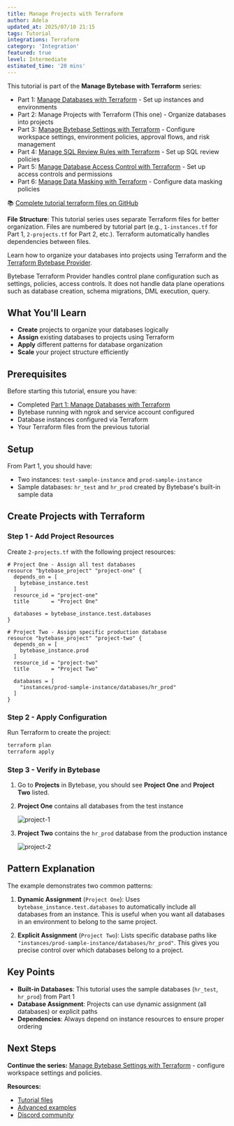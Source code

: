 ```yaml
---
title: Manage Projects with Terraform
author: Adela
updated_at: 2025/07/10 21:15
tags: Tutorial
integrations: Terraform
category: 'Integration'
featured: true
level: Intermediate
estimated_time: '20 mins'
---
```


This tutorial is part of the **Manage Bytebase with Terraform** series:

- Part 1: [Manage Databases with Terraform](/tutorials/manage-databases-in-bytebase-with-terraform) - Set up instances and environments
- Part 2: Manage Projects with Terraform (This one) - Organize databases into projects
- Part 3: [Manage Bytebase Settings with Terraform](/tutorials/manage-bytebase-settings-with-terraform) - Configure workspace settings, environment policies, approval flows, and risk management
- Part 4: [Manage SQL Review Rules with Terraform](/tutorials/manage-sql-review-rules-with-terraform) - Set up SQL review policies
- Part 5: [Manage Database Access Control with Terraform](/tutorials/manage-database-access-control-with-terraform) - Set up access controls and permissions
- Part 6: [Manage Data Masking with Terraform](/tutorials/manage-data-masking-with-terraform) - Configure data masking policies

📚 [Complete tutorial terraform files on GitHub](https://github.com/bytebase/terraform-provider-bytebase/tree/main/tutorials)

**File Structure**: This tutorial series uses separate Terraform files for better organization. Files are numbered by tutorial part (e.g., `1-instances.tf` for Part 1, `2-projects.tf` for Part 2, etc.). Terraform automatically handles dependencies between files.

Learn how to organize your databases into projects using Terraform and the [Terraform Bytebase Provider](https://registry.terraform.io/providers/bytebase/bytebase/latest/docs).

<Note>

Bytebase Terraform Provider handles control plane configuration such as settings, policies, access controls. It does not
handle data plane operations such as database creation, schema migrations, DML execution, query.

</Note>

## What You'll Learn

- **Create** projects to organize your databases logically
- **Assign** existing databases to projects using Terraform
- **Apply** different patterns for database organization
- **Scale** your project structure efficiently

## Prerequisites

Before starting this tutorial, ensure you have:

- Completed [Part 1: Manage Databases with Terraform](/tutorials/manage-databases-in-bytebase-with-terraform)
- Bytebase running with ngrok and service account configured
- Database instances configured via Terraform
- Your Terraform files from the previous tutorial

## Setup

From Part 1, you should have:

- Two instances: `test-sample-instance` and `prod-sample-instance`
- Sample databases: `hr_test` and `hr_prod` created by Bytebase's built-in sample data

## Create Projects with Terraform

### Step 1 - Add Project Resources

Create `2-projects.tf` with the following project resources:

```hcl
# Project One - Assign all test databases
resource "bytebase_project" "project-one" {
  depends_on = [
    bytebase_instance.test
  ]
  resource_id = "project-one"
  title       = "Project One"

  databases = bytebase_instance.test.databases
}

# Project Two - Assign specific production database
resource "bytebase_project" "project-two" {
  depends_on = [
    bytebase_instance.prod
  ]
  resource_id = "project-two"
  title       = "Project Two"

  databases = [
    "instances/prod-sample-instance/databases/hr_prod"
  ]
}
```

### Step 2 - Apply Configuration

Run Terraform to create the project:

```bash
terraform plan
terraform apply
```

### Step 3 - Verify in Bytebase

1. Go to **Projects** in Bytebase, you should see **Project One** and **Project Two** listed.
1. **Project One** contains all databases from the test instance

   ![project-1](/content/docs/tutorials/manage-projects-in-bytebase-with-terraform/bb-project-1.png)

1. **Project Two** contains the `hr_prod` database from the production instance

   ![project-2](/content/docs/tutorials/manage-projects-in-bytebase-with-terraform/bb-project-2.png)

## Pattern Explanation

The example demonstrates two common patterns:

1. **Dynamic Assignment** (`Project One`): Uses `bytebase_instance.test.databases` to automatically include all databases from an instance. This is useful when you want all databases in an environment to belong to the same project.

2. **Explicit Assignment** (`Project Two`): Lists specific database paths like `"instances/prod-sample-instance/databases/hr_prod"`. This gives you precise control over which databases belong to a project.

## Key Points

- **Built-in Databases**: This tutorial uses the sample databases (`hr_test`, `hr_prod`) from Part 1
- **Database Assignment**: Projects can use dynamic assignment (all databases) or explicit paths
- **Dependencies**: Always depend on instance resources to ensure proper ordering

## Next Steps

**Continue the series:** [Manage Bytebase Settings with Terraform](/tutorials/manage-bytebase-settings-with-terraform) - configure workspace settings and policies.

**Resources:**

- [Tutorial files](https://github.com/bytebase/terraform-provider-bytebase/tree/main/tutorials)
- [Advanced examples](https://github.com/bytebase/terraform-provider-bytebase/tree/main/examples)
- [Discord community](https://discord.gg/huyw7gRsyA)
